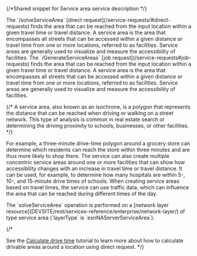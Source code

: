 {/*Shared snippet for Service area service description */} 

<If c="requestType =='direct'">
The `/solveServiceArea` [direct request](/service-requests/#direct-requests) finds the area that can be reached from the input location within a given travel time or travel distance. A service area is the area that encompasses all streets that can be accessed within a given distance or travel time from one or more locations, referred to as facilities. Service areas are generally used to visualize and measure the accessibility of facilities. 
</If>

<If c="requestType =='job'">
The `/GenerateServiceAreas` [job request](/service-requests#job-requests) finds the area that can be reached from the input location within a given travel time or travel distance. A service area is the area that encompasses all streets that can be accessed within a given distance or travel time from one or more locations, referred to as facilities. Service areas are generally used to visualize and measure the accessibility of facilities. 
</If>

<MoreInfo>

{/* A service area, also known as an isochrone, is a polygon that represents the distance that can be reached when driving or walking on a street network. This type of analysis is common in real estate search or determining the driving proximity to schools, businesses, or other facilities. */}

For example, a three-minute drive-time polygon around a grocery store can determine which residents can reach the store within three minutes and are thus more likely to shop there. The service can also create multiple concentric service areas around one or more facilities that can show how accessibility changes with an increase in travel time or travel distance. It can be used, for example, to determine how many hospitals are within 5-, 10-, and 15-minute drive times of schools. When creating service areas based on travel times, the service can use traffic data, which can influence the area that can be reached during different times of the day.

<If c="requestType == 'direct' && publication == 'services-reference/enterprise'">
The `solveServiceArea` operation is performed on a [network layer resource](DEVSITE/rest/services-reference/enterprise/network-layer/) of type service area (`layerType` is `esriNAServerServiceArea`).
</If>

{/* <If c="requestType == 'direct'">

See the [Calculate drive time](DEVSITE/documentation/mapping-and-location-services/routing-and-directions/tutorials/) tutorial to learn more about how to calculate drivable areas around a location using direct request.
</If> */}

</MoreInfo>


